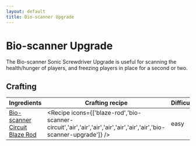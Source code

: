 ```yaml
---
layout: default
title: Bio-scanner Upgrade
---
```



Bio-scanner Upgrade
===================

The Bio-scanner Sonic Screwdriver Upgrade is useful for scanning the health/hunger of players, and freezing players in place for a second or two.

## Crafting

| Ingredients | Crafting recipe | Difficulty |
| ----------- | --------------- | ------------- |
| [Bio-scanner Circuit](/items/bio-scanner-circuit)<br/>[Blaze Rod](https://minecraft.wiki/w/Blaze_Rod) | <Recipe icons={['blaze-rod','bio-scanner-circuit','air','air','air','air','air','air','air','bio-scanner-upgrade']} /> | easy |

